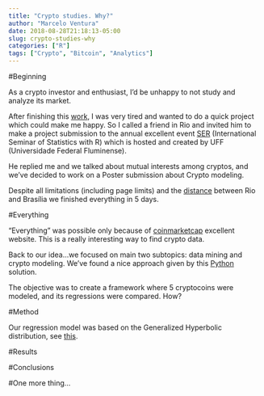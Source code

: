 ```yaml
---
title: "Crypto studies. Why?"
author: "Marcelo Ventura"
date: 2018-08-28T21:18:13-05:00
slug: crypto-studies-why
categories: ["R"]
tags: ["Crypto", "Bitcoin", "Analytics"]
---
```



#Beginning

As a crypto investor and enthusiast, I'd be unhappy to not study and analyze its market.

After finishing this [work](https://repositorio.bc.ufg.br/tede/handle/tede/8278), I was very tired and wanted to do a quick project which could make me happy. So I called a friend in Rio and invited him to make a project submission to the annual excellent event [SER](https://ser2018.weebly.com) (International Seminar of Statistics with R) which is hosted and created by UFF (Universidade Federal Fluminense).

He replied me and we talked about mutual interests among cryptos, and we've decided to work on a Poster submission about Crypto modeling.

Despite all limitations (including page limits) and the [distance](https://www.google.com.br/maps/dir/Bras%C3%ADlia,+DF/Rio+de+Janeiro,+RJ/@-19.5881066,-47.9336868,7z/data=!3m1!4b1!4m14!4m13!1m5!1m1!1s0x935a3d18df9ae275:0x738470e469754a24!2m2!1d-47.8821658!2d-15.7942287!1m5!1m1!1s0x9bde559108a05b:0x50dc426c672fd24e!2m2!1d-43.1728965!2d-22.9068467!3e3) between Rio and Brasília we finished everything in 5 days.

#Everything

"Everything" was possible only because of [coinmarketcap](https://coinmarketcap.com) excellent website. This is a really interesting way to find crypto data.

Back to our idea...we focused on main two subtopics: data mining and crypto modeling. We've found a nice approach given by this [Python](https://dashee87.github.io/deep%20learning/python/predicting-cryptocurrency-prices-with-deep-learning/) solution.

The objective was to create a framework where 5 cryptocoins were modeled, and its regressions were compared. How?

#Method

Our regression model was based on the Generalized Hyperbolic distribution, see [this](https://www.google.com/url?sa=t&rct=j&q=&esrc=s&source=web&cd=1&ved=2ahUKEwjAnP2u_ZDdAhXLhJAKHUKUAk0QFjAAegQICBAC&url=http%3A%2F%2Fwww.mdpi.com%2F1911-8074%2F10%2F2%2F12%2Fpdf&usg=AOvVaw1R1v2AKZpYL0fx60qlhZix).

#Results




#Conclusions


#One more thing...
